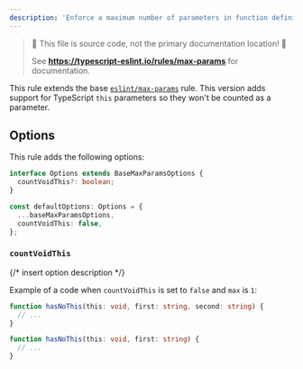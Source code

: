 ---
description: 'Enforce a maximum number of parameters in function definitions.'
---


> 🛑 This file is source code, not the primary documentation location! 🛑
>
> See **https://typescript-eslint.io/rules/max-params** for documentation.

This rule extends the base [`eslint/max-params`](https://eslint.org/docs/rules/max-params) rule.
This version adds support for TypeScript `this` parameters so they won't be counted as a parameter.

## Options

This rule adds the following options:

```ts
interface Options extends BaseMaxParamsOptions {
  countVoidThis?: boolean;
}

const defaultOptions: Options = {
  ...baseMaxParamsOptions,
  countVoidThis: false,
};
```

### `countVoidThis`

{/* insert option description */}

Example of a code when `countVoidThis` is set to `false` and `max` is `1`:

<Tabs>
<TabItem value="❌ Incorrect">

```ts option='{ "countVoidThis": false, "max": 1 }'
function hasNoThis(this: void, first: string, second: string) {
  // ...
}
```

</TabItem>
<TabItem value="✅ Correct">

```ts option='{ "countVoidThis": false, "max": 1 }'
function hasNoThis(this: void, first: string) {
  // ...
}
```

</TabItem>
</Tabs>
